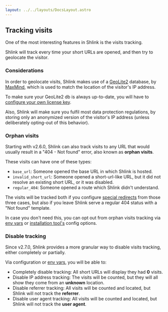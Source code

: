 ```yaml
---
layout: ../../layouts/DocsLayout.astro
---
```


## Tracking visits

One of the most interesting features in Shlink is the visits tracking.

Shlink will track every time your short URLs are opened, and then try to geolocate the visitor.

### Considerations

In order to geolocate visits, Shlink makes use of a [GeoLite2](https://dev.maxmind.com/geoip/geoip2/geolite2/) database, by [MaxMind](https://www.maxmind.com), which is used to match the location of the visitor's IP address.

To make sure your GeoLite2 db is always up-to-date, you will have to [configure your own license key](/documentation/geolite-license-key).

Also, Shlink will make sure you fulfil most data protection regulations, by storing only an anonymized version of the visitor's IP address (unless deliberately opting-out of this behavior).

### Orphan visits

Starting with v2.6.0, Shlink can also track visits to any URL that would usually result in a "404 - Not found" error, also known as **orphan visits**.

These visits can have one of these types:

* `base_url`: Someone opened the base URL in which Shlink is hosted.
* `invalid_short_url`: Someone opened a short-url-like URL, but it did not resolve an existing short URL, or it was disabled.
* `regular_404`: Someone opened a route which Shlink didn't understand.

The visits will be tracked both if you configure [special redirects](/documentation/advanced/special-redirects) from those three cases, but also if you leave Shlink serve a regular 404 status with a "Not found" template.

In case you don't need this, you can opt out from orphan visits tracking via [env vars](/documentation/environment-variables#visits-tracking) or [installation tool's](/documentation/command-line-interface/installation-tool) config options.

### Disable tracking

Since v2.7.0, Shlink provides a more granular way to disable visits tracking, either completely or partially.

Via configuration or [env vars](/documentation/environment-variables#visits-tracking), you will be able to:

* Completely disable tracking: All short URLs will display they had **0** visits.
* Disable IP address tracking: The visits will be counted, but they will all show they come from an **unknown** location.
* Disable referrer tracking: All visits will be counted and located, but Shlink will not track the **referrer**.
* Disable user agent tracking: All visits will be counted and located, but Shlink will not track the **user agent**.
